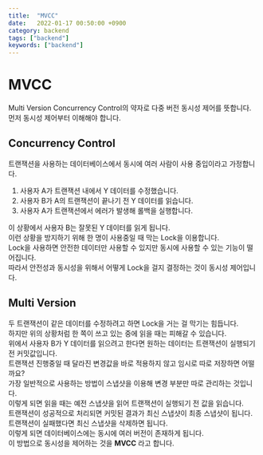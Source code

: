 ```yaml
---
title:  "MVCC"
date:   2022-01-17 00:50:00 +0900
category: backend
tags: ["backend"]
keywords: ["backend"]
---
```


# MVCC
Multi Version Concurrency Control의 약자로 다중 버전 동시성 제어를 뜻합니다.  
먼저 동시성 제어부터 이해해야 합니다.  

## Concurrency Control
트랜잭션을 사용하는 데이터베이스에서 동시에 여러 사람이 사용 중입이라고 가정합니다.  
1. 사용자 A가 트랜잭션 내에서 Y 데이터를 수정했습니다.  
2. 사용자 B가 A의 트랜잭션이 끝나기 전 Y 데이터를 읽습니다.
3. 사용자 A가 트랜잭션에서 에러가 발생해 롤백을 실행합니다.

이 상황에서 사용자 B는 잘못된 Y 데이터를 읽게 됩니다.  
이런 상황을 방지하기 위해 한 명이 사용중일 때 막는 Lock을 이용합니다.  
Lock을 사용하면 안전한 데이터만 사용할 수 있지만 동시에 사용할 수 있는 기능이 떨어집니다.  
따라서 안전성과 동시성을 위해서 어떻게 Lock을 걸지 결정하는 것이 동시성 제어입니다.  

## Multi Version
두 트랜잭션이 같은 데이터를 수정하려고 하면 Lock을 거는 걸 막기는 힘듭니다.  
하지만 위의 상황처럼 한 쪽이 쓰고 있는 중에 읽을 때는 피해갈 수 있습니다.  
위에서 사용자 B가 Y 데이터를 읽으려고 한다면 원하는 데이터는 트랜잭션이 실행되기 전 커밋값입니다.    
트랜잭션 진행중일 때 달라진 변경값을 바로 적용하지 않고 임시로 따로 저장하면 어떨까요?  
가장 일반적으로 사용하는 방법이 스냅샷을 이용해 변경 부분만 따로 관리하는 것입니다.  
이렇게 되면 읽을 때는 예전 스냅샷을 읽어 트랜잭션이 실행되기 전 값을 읽습니다.  
트랜잭션이 성공적으로 처리되면 커밋된 결과가 최신 스냅샷이 최종 스냅샷이 됩니다.  
트랜잭션이 실패했다면 최신 스냅샷을 삭제하면 됩니다.  
이렇게 되면 데이터베이스에는 동시에 여러 버전이 존재하게 됩니다.  
이 방법으로 동시성을 제어하는 것을 **MVCC** 라고 합니다. 
